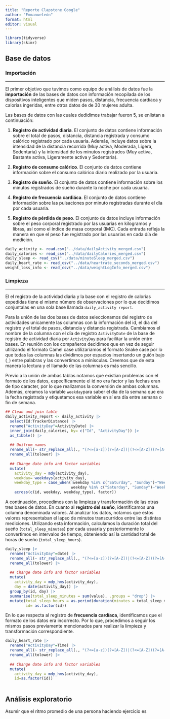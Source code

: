 ```yaml
---
title: "Reporte Clapstone Google"
author: "Emmanueleón"
format: html
editor: visual
---
```


```r
library(tidyverse)
library(skimr)
```

## Base de datos

### Importación

------------------------------------------------------------------------

El primer objetivo que tuvimos como equipo de análisis de datos fue la **importación** de las bases de datos con información recopilada de los dispositivos inteligentes que miden pasos, distancia, frecuencia cardíaca y calorías ingeridas, entre otros datos de de 30 mujeres adulta.

Las bases de datos con las cuales dedidimos trabajar fueron 5, se enlistan a continuación:

1.  **Registro de actividad diaria**. El conjunto de datos contiene información sobre el total de pasos, distancia, distancia registrada y consumo calórico registrado por cada usuaria. Además, incluye datos sobre la intensidad de la distancia recorrida (Muy activa, Moderada, Ligera, Sedentaria) y la intensidad de los minutos registrados (Muy activa, Bastante activa, Ligeramente activa y Sedentaria).

2.  **Registro de consumo calórico**. El conjunto de datos contiene información sobre el consumo calórico diario realizado por la usuaria.

3.  **Registro de sueño**. El conjunto de datos contiene información sobre los minutos registrados de sueño durante la noche por cada usuaria.

4.  **Registro de frecuencia cardiáca**. El conjunto de datos contiene información sobre las pulsaciones por minuto registradas durante el día por cada usuaria.

5.  **Registro de pérdida de peso**. El conjunto de datos incluye información sobre el peso corporal registrado por las usuarias en kilogramos y libras, así como el índice de masa corporal (IMC). Cada entrada refleja la manera en que el peso fue registrado por las usuarias en cada día de medición.

```r

daily_activity <- read.csv("../data/dailyActivity_merged.csv")
daily_calories <- read_csv("../data/dailyCalories_merged.csv")
daily_sleep <- read_csv("../data/minuteSleep_merged.csv")
daily_heart_rate <- read_csv("../data/heartrate_seconds_merged.csv")
weight_loss_info <- read_csv("../data/weightLogInfo_merged.csv")
```

### Limpieza

------------------------------------------------------------------------

El el registro de la actividad diaria y la base con el registro de calorias expedidas tiene el mismo número de observaciones por lo que decidimos conjuntalas en una sola base llamada `daily_activity report`.

Para la unión de las dos bases de datos seleccionamos del registro de actividades unicamente las columnas con la información del id, el día del registro y el total de pasos, distancia y distancia registrada. Cambiamos el nombre de la columna con el día de registro `ActivityDate` de la base de registro de actividad diaria por `ActivityDay` para facilitar la unión entre bases. En reunión con los compañeros decidimos que en vez de seguir utilizando el formato Camel case utilizariamos el formato Snake case por lo que todas las columnas las dividimos por espacios insertando un guión bajo (`_`) entre palabras y las convertimos a minísculas. Creemos que de esta manera la lectura y el llamado de las columnas es más sencillo.

Previo a la unión de ambas tablas notamos que existian problemas con el formato de los datos, específicamente el id no era factor y las fechas eran de tipo caracter, por lo que realizamos la conversión de ambas columnas. Además, creamos la variable `weekday`para saber el día de la semana que era la fecha registrada y etiquetamos esa variable en sí era día entre semana o fin de semana.

```r

## Clean and join table
daily_activity_report <- daily_activity |> 
  select(Id:TrackerDistance) |> 
  rename("ActivityDay"=ActivityDate) |> 
  inner_join(daily_calories, by= c("Id", "ActivityDay")) |> 
  as_tibble() |> 
  
  ## Unifrom names
  rename_all(~ str_replace_all(., "(?<=[a-z])(?=[A-Z])|(?<=[A-Z])(?=[A-Z][a-z])", "_")) |> 
  rename_all(tolower) |>
  
  ## Change date info and factor variables 
  mutate(
    activity_day = mdy(activity_day), 
    weekday= weekdays(activity_day),
    weekday_type = case_when(!weekday %in% c("Saturday", "Sunday")~"Weekday", 
                             weekday %in% c("Saturday", "Sunday")~"Weekend"),
    across(c(id, weekday, weekday_type), factor))

```


A continuación, procedimos con la limpieza y transformación de las otras tres bases de datos. En cuanto al **registro del sueño**, identificamos una columna denominada valores. Al analizar los datos, notamos que estos valores representaban el lapso de minutos transcurridos entre las distintas mediciones. Utilizando esta información, calculamos la duración total del sueño (`total_sleep_minutes`) por cada usuaria y posteriormente lo convertimos en intervalos de tiempo, obteniendo así la cantidad total de horas de sueño (`total_sleep_hours`).

```r
daily_sleep |> 
  rename("ActivityDay"=date) |> 
  rename_all(~ str_replace_all(., "(?<=[a-z])(?=[A-Z])|(?<=[A-Z])(?=[A-Z][a-z])", "_")) |> 
  rename_all(tolower) |>
  
  ## Change date info and factor variables 
  mutate(
    activity_day = mdy_hms(activity_day), 
    day = date(activity_day)) |>
  group_by(id, day) |> 
  summarise(total_sleep_minutes = sum(value), .groups = "drop") |> 
  mutate(total_sleep_hours = as.period(duration(minutes = total_sleep_minutes)), 
         id= as.factor(id))
```

En lo que respecta al registro de **frecuencia cardíaca**, identificamos que el formato de los datos era incorrecto. Por lo que, procedimos a seguir los mismos pasos previamente mencionados para realizar la limpieza y transformación correspondiente.

```r
daily_heart_rate |> 
  rename("ActivityDay"=Time) |> 
  rename_all(~ str_replace_all(., "(?<=[a-z])(?=[A-Z])|(?<=[A-Z])(?=[A-Z][a-z])", "_")) |> 
  rename_all(tolower) |>
  
  ## Change date info and factor variables 
  mutate(
    activity_day = mdy_hms(activity_day), 
    id=as.factor(id))
  
```

## Análisis exploratorio 



Asumir que el ritmo promedio de una persona haciendo ejercicio es
